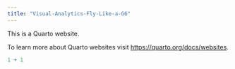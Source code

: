 ```yaml
---
title: "Visual-Analytics-Fly-Like-a-G6"
---
```


This is a Quarto website.

To learn more about Quarto websites visit <https://quarto.org/docs/websites>.

```r
1 + 1
```

